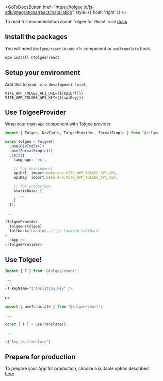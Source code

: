 
<GoToDocsButton
  href="https://tolgee.io/js-sdk/integrations/react/installation"
  style={{ float: 'right' }}
/>

To read full documentation about Tolgee for React, visit [docs](https://tolgee.io/js-sdk/integrations/react/installation).

## Install the packages

You will need `@tolgee/react` to use `<T>` component or `useTranslate` hook.

```sh
npm install @tolgee/react
```

## Setup your environment

Add this to your `.env.development.local`.

```dotenv
VITE_APP_TOLGEE_API_URL={{{apiUrl}}}
VITE_APP_TOLGEE_API_KEY={{{apiKey}}}
```

## Use TolgeeProvider

Wrap your main `App` component with Tolgee provider.

```typescript jsx
import { Tolgee, DevTools, TolgeeProvider, FormatSimple } from "@tolgee/react";

const tolgee = Tolgee()
  .use(DevTools())
  .use(FormatSimple())
  .init({
    language: 'en',

    // for development
    apiUrl: import.meta.env.VITE_APP_TOLGEE_API_URL,
    apiKey: import.meta.env.VITE_APP_TOLGEE_API_KEY,

    // for production
    staticData: {
      ...
    }
  });

...

<TolgeeProvider
  tolgee={tolgee}
  fallback="Loading..." // loading fallback
>
  <App />
</TolgeeProvider>
```

## Use Tolgee!

```typescript jsx
import { T } from "@tolgee/react";

...

<T keyName="translation_key" />
```

or

```typescript jsx
import { useTranslate } from "@tolgee/react";

...

const { t } = useTranslate();

...

t("key_to_translate")
```

## Prepare for production

To prepare your App for production, choose a suitable option described
[here](https://tolgee.io/js-sdk/integrations/react/installation#preparing-for-production).
